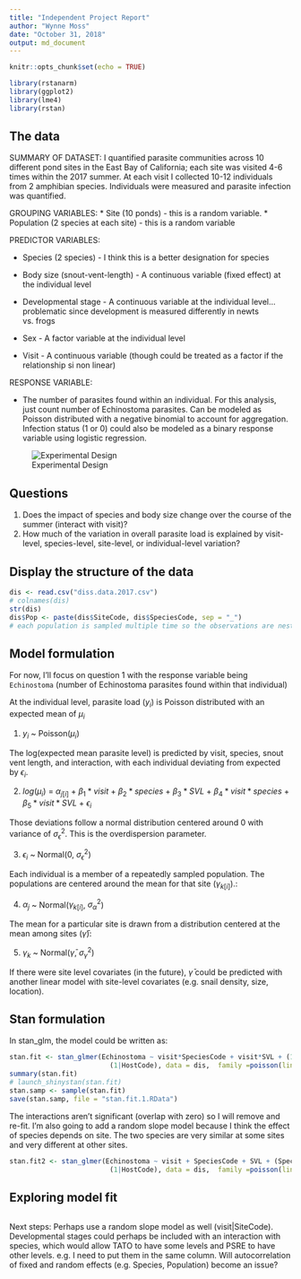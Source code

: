 ```yaml
---
title: "Independent Project Report"
author: "Wynne Moss"
date: "October 31, 2018"
output: md_document
---
```


```r
knitr::opts_chunk$set(echo = TRUE)
```

```r
library(rstanarm)
library(ggplot2)
library(lme4)
library(rstan)
```

## The data
SUMMARY OF DATASET: I quantified parasite communities across 10 different pond sites in the East Bay of California; each site was visited 4-6 times within the 2017 summer. At each visit I collected 10-12 individuals from 2 amphibian species. Individuals were measured and parasite infection was quantified.

GROUPING VARIABLES: 
  * Site (10 ponds) - this is a random variable.
  * Population (2 species at each site) - this is a random variable

PREDICTOR VARIABLES:

  * Species (2 species) - I think this is a better designation for species
  
  * Body size (snout-vent-length) - A continuous variable (fixed effect) at the individual level
  
  * Developmental stage - A continuous variable at the individual level...problematic since development is measured differently in newts vs. frogs
  
  * Sex - A factor variable at the individual level

  * Visit - A continuous variable (though could be treated as a factor if the relationship si non linear)

RESPONSE VARIABLE:

  * The number of parasites found within an individual. For this analysis, just count number of Echinostoma parasites. Can be modeled as Poisson distributed with a negative binomial to account for aggregation. Infection status (1 or 0) could also be modeled as a binary response variable using logistic regression. 

![Experimental Design](ip_fig_design.png)

## Questions
1) Does the impact of species and body size change over the course of the summer (interact with visit)?
2) How much of the variation in overall parasite load is explained by visit-level, species-level, site-level, or individual-level variation?

## Display the structure of the data
```r
dis <- read.csv("diss.data.2017.csv")
# colnames(dis)
str(dis)
dis$Pop <- paste(dis$SiteCode, dis$SpeciesCode, sep = "_") 
# each population is sampled multiple time so the observations are nested with in pop

```

## Model formulation
For now, I'll focus on question 1 with the response variable being `Echinostoma` (number of Echinostoma parasites found within that individual)


At the individual level, parasite load ($y_i$) is Poisson distributed with an expected mean of $\mu_i$

(1) $y_i$ ~ Poisson($\mu_{i}$) 

The log(expected mean parasite level) is predicted by visit, species, snout vent length, and interaction, with each individual deviating from expected by $\epsilon_i$.

(2) $log(\mu_i)$ = $\alpha_{j[i]}$ + $\beta_1*visit$ + $\beta_2*species$ + $\beta_3*SVL$ + $\beta_4*visit*species$ + $\beta_5*visit*SVL$ + $\epsilon_i$

Those deviations follow a normal distribution centered around 0 with variance of $\sigma^2_\epsilon$. This is the overdispersion parameter.

(3) $\epsilon_i$ ~ Normal(0, $\sigma^2_\epsilon$)

Each individual is a member of a repeatedly sampled population. The populations are centered around the mean for that site ($\gamma_{k[i]}$).:

(4) $\alpha_j$ ~ Normal($\gamma_{k[i]}$, $\sigma^2_\alpha$)

The mean for a particular site is drawn from a distribution centered at the mean among sites ($\bar{\gamma}$):

(5) $\gamma_k$ ~ Normal($\bar{\gamma}$, $\sigma^2_\gamma$)

If there were site level covariates (in the future), $\bar{\gamma}$ could be predicted with another linear model with site-level covariates (e.g. snail density, size, location).

## Stan formulation
In stan_glm, the model could be written as:
```r
stan.fit <- stan_glmer(Echinostoma ~ visit*SpeciesCode + visit*SVL + (1|SiteCode) + (1|Pop) +
                         (1|HostCode), data = dis,  family =poisson(link="log"))
summary(stan.fit)
# launch_shinystan(stan.fit)
stan.samp <- sample(stan.fit)
save(stan.samp, file = "stan.fit.1.RData")
```

The interactions aren't significant (overlap with zero) so I will remove and re-fit. I'm also going to add a random slope model because I think the effect of species depends on site. The two species are very similar at some sites and very different at other sites.

```r
stan.fit2 <- stan_glmer(Echinostoma ~ visit + SpeciesCode + SVL + (SpeciesCode|SiteCode) + (1|Pop) +
                         (1|HostCode), data = dis,  family =poisson(link="log"))
```


## Exploring model fit
```r

```


Next steps: Perhaps use a random slope model as well (visit|SiteCode). Developmental stages could perhaps be included with an interaction with species, which would allow TATO to have some levels and PSRE to have other levels. e.g. I need to put them in the same column. Will autocorrelation of fixed and random effects (e.g. Species, Population) become an issue?



